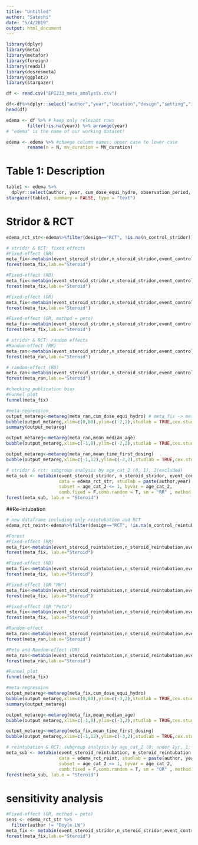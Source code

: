 ```yaml
---
title: "Untitled"
author: "Satoshi"
date: "5/4/2019"
output: html_document
---
```


```r
library(dplyr)
library(meta)
library(metafor)
library(foreign)
library(readxl)
library(dosresmeta)
library(ggplot2)
library(stargazer)
```

```r
df <- read.csv("EPI233_meta_analysis.csv")

df<-df%>%dplyr::select("author","year","location","design","setting","icu_type","age_cat","mean_median_age","age_cat_2","N","male","MV_duration","steroid","cum_dose_equi_hydro","mean_time_first_dosing","observation_period","n_control_gibleed","event_control_gibleed","n_steroid_gibleed","event_steroid_gibleed","n_control_hyperglycemia","event_control_hyperglycemia","n_steroid_hyperglycemia","event_steroid_hyperglycemia","n_control_stridor","event_control_stridor","n_steroid_stridor","event_steroid_stridor","n_control_reintubation","event_control_reintubation","n_steroid_reintubation","event_steroid_reintubation")
head(df)

edema <- df %>% # keep only relevant rows
        filter(!is.na(year)) %>% arrange(year)
# "edema" is the name of our working dataset!

edema <- edema %>% #change column names: upper case to lower case
        rename(n = N, mv_duration = MV_duration) 
```

# Table 1: Description
```r
table1 <- edema %>%
  dplyr::select(author, year, cum_dose_equi_hydro, observation_period, mean_time_first_dosing)
stargazer(table1, summary = FALSE, type = "text")
```

# Stridor & RCT
```r
edema_rct_str<-edema%>%filter(design=="RCT", !is.na(n_control_stridor))
```

```r
# stridor & RCT: fixed effects
#Fixed-effect (RR)
meta_fix<-metabin(event_steroid_stridor,n_steroid_stridor,event_control_stridor,n_control_stridor,data=edema_rct_str,studlab=paste(author,year),comb.fixed=T,comb.random=F,sm="RR")
forest(meta_fix,lab.e="Steroid")

#Fixed-effect (RD)
meta_fix<-metabin(event_steroid_stridor,n_steroid_stridor,event_control_stridor,n_control_stridor,data=edema_rct_str,studlab=paste(author,year),comb.fixed=T,comb.random=F,sm="RD")
forest(meta_fix,lab.e="Steroid")

#Fixed-effect (OR)
meta_fix<-metabin(event_steroid_stridor,n_steroid_stridor,event_control_stridor,n_control_stridor,data=edema_rct_str,studlab=paste(author,year),comb.fixed=T,comb.random=F,sm="OR",method = "MH")
forest(meta_fix,lab.e="Steroid")

#Fixed-effect (OR, method = peto)
meta_fix<-metabin(event_steroid_stridor,n_steroid_stridor,event_control_stridor,n_control_stridor,data=edema_rct_str,studlab=paste(author,year),comb.fixed=T,comb.random=F,sm="OR", methods = "Peto")
forest(meta_fix,lab.e="Steroid")
```

```r
# stridor & RCT: random effects
#Random-effect (RR)
meta_ran<-metabin(event_steroid_stridor,n_steroid_stridor,event_control_stridor,n_control_stridor,data=edema_rct_str,studlab=paste(author,year),comb.fixed=F,comb.random=T,sm="RR",method.tau = "DL")
forest(meta_ran,lab.e="Steroid")

# random-effect (RD)
meta_ran<-metabin(event_steroid_stridor,n_steroid_stridor,event_control_stridor,n_control_stridor,data=edema_rct_str,studlab=paste(author,year),comb.fixed=F,comb.random=T,sm="RD",method.tau = "EB")
forest(meta_ran,lab.e="Steroid")
```

```r
#checking publication bias
#Funnel plot
funnel(meta_fix)
```

```r
#meta-regression
output_metareg<-metareg(meta_ran,cum_dose_equi_hydro) # meta_fix -> meta_ran (RR)
bubble(output_metareg,xlim=c(0,80),ylim=c(-2,2),studlab = TRUE,cex.studlab=0.6,pos=3)
summary(output_metareg)

output_metareg<-metareg(meta_ran,mean_median_age)
bubble(output_metareg,xlim=c(-1,8),ylim=c(-2,2),studlab = TRUE,cex.studlab=0.6,pos=3)

output_metareg<-metareg(meta_ran,mean_time_first_dosing)
bubble(output_metareg,xlim=c(-1,12),ylim=c(-2,2),studlab = TRUE,cex.studlab=0.6,pos=3)
```

```r
# stridor & rct: subgroup analysis by age_cat_2 (0, 1), 2(excluded)
meta_sub <- metabin(event_steroid_stridor, n_steroid_stridor, event_control_stridor, n_control_stridor, 
                    data = edema_rct_str, studlab = paste(author,year), 
                    subset = age_cat_2 <= 1, byvar = age_cat_2, 
                    comb.fixed = F,comb.random = T, sm = "RR" , method.tau = "DL")
forest(meta_sub, lab.e = "Steroid")
```

##Re-intubation
```r
# new dataframe including only reintubation and RCT
edema_rct_reint<-edema%>%filter(design=="RCT", !is.na(n_control_reintubation))
```

```r
#Forest
#Fixed-effect (RR)
meta_fix<-metabin(event_steroid_reintubation,n_steroid_reintubation,event_control_reintubation,n_control_reintubation,data=edema_rct_reint,studlab=paste(author,year),comb.fixed=T,comb.random=F,sm="RR")
forest(meta_fix, lab.e="Steroid")

#Fixed-effect (RD)
meta_fix<-metabin(event_steroid_reintubation,n_steroid_reintubation,event_control_reintubation,n_control_reintubation,data=edema_rct_reint,studlab=paste(author,year),comb.fixed=T,comb.random=F,sm="RD")
forest(meta_fix, lab.e="Steroid")

#Fixed-effect (OR "MH")
meta_fix<-metabin(event_steroid_reintubation,n_steroid_reintubation,event_control_reintubation,n_control_reintubation,data=edema_rct_reint,studlab=paste(author,year),comb.fixed=T,comb.random=F,sm="OR", method = "MH")
forest(meta_fix, lab.e="Steroid")

#Fixed-effect (OR "Peto")
meta_fix<-metabin(event_steroid_reintubation,n_steroid_reintubation,event_control_reintubation,n_control_reintubation,data=edema_rct_reint,studlab=paste(author,year),comb.fixed=T,comb.random=F,sm="OR", method = "Peto")
forest(meta_fix, lab.e="Steroid")
```

```r
#Random-effect
meta_ran<-metabin(event_steroid_reintubation,n_steroid_reintubation,event_control_reintubation,n_control_reintubation,data=edema_rct_reint,studlab=paste(author),comb.fixed=F,comb.random=T,sm="RR",method.tau = "EB")
forest(meta_ran,lab.e="Steroid")

#Peto and Random-effect (OR)
meta_ran<-metabin(event_steroid_reintubation,n_steroid_reintubation,event_control_reintubation,n_control_reintubation,data=edema_rct_reint,studlab=paste(author),comb.fixed=F,comb.random=T,sm="OR",method.tau = "EB",method="peto")
forest(meta_ran,lab.e="Steroid")
```

```r
#Funnel plot
funnel(meta_fix)
```

```r
#meta-regression
output_metareg<-metareg(meta_fix,cum_dose_equi_hydro)
bubble(output_metareg,xlim=c(0,80),ylim=c(-3,2),studlab = TRUE,cex.studlab=0.6,pos=3)
summary(output_metareg)

output_metareg<-metareg(meta_fix,mean_median_age)
bubble(output_metareg,xlim=c(-1,8),ylim=c(-3,2),studlab = TRUE,cex.studlab=0.6,pos=3)

output_metareg<-metareg(meta_fix,mean_time_first_dosing)
bubble(output_metareg,xlim=c(-1,12),ylim=c(-3,2),studlab = TRUE,cex.studlab=0.6,pos=3)
```

```r
# reintubation & RCT: subgroup analysis by age_cat_2 (0: under 1yr, 1: older than 1 yr), 2(excluded)
meta_sub <- metabin(event_steroid_reintubation, n_steroid_reintubation, event_control_reintubation, n_control_reintubation, 
                    data = edema_rct_reint, studlab = paste(author, year), 
                    subset = age_cat_2 <= 1, byvar = age_cat_2, 
                    comb.fixed = F,comb.random = T, sm = "OR" , method = "Peto")
forest(meta_sub, lab.e = "Steroid")
```


# sensitivity analysis
```r
#Fixed-effect (OR, method = peto)
sens <- edema_rct_str %>%
  filter(author != "Doyle LW")
meta_fix <- metabin(event_steroid_stridor,n_steroid_stridor,event_control_stridor,n_control_stridor,data=sens,studlab=paste(author,year),comb.fixed=T,comb.random=F,sm="OR", methods = "Peto")
forest(meta_fix,lab.e="Steroid")
```

